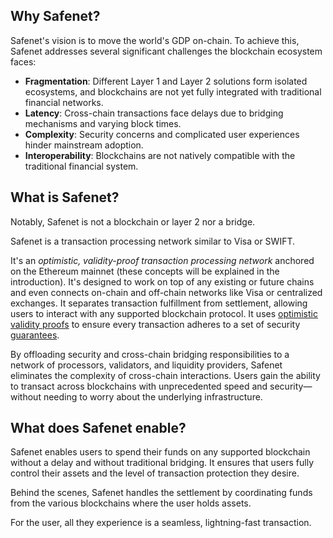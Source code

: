 ## Why Safenet?

Safenet's vision is to move the world's GDP on-chain. To achieve this, Safenet addresses several significant challenges the blockchain ecosystem faces:

* **Fragmentation**: Different Layer 1 and Layer 2 solutions form isolated ecosystems, and blockchains are not yet fully integrated with traditional financial networks.
* **Latency**: Cross-chain transactions face delays due to bridging mechanisms and varying block times.
* **Complexity**: Security concerns and complicated user experiences hinder mainstream adoption.
* **Interoperability**: Blockchains are not natively compatible with the traditional financial system. 

## What is Safenet?

Notably, Safenet is not a blockchain or layer 2 nor a bridge.

Safenet is a transaction processing network similar to Visa or SWIFT. 

It's an *optimistic, validity-proof transaction processing network* anchored on the Ethereum mainnet (these concepts will be explained in the introduction). 
It's designed to work on top of any existing or future chains and even connects on-chain and off-chain networks like Visa or centralized exchanges.
It separates transaction fulfillment from settlement, allowing users to interact with any supported blockchain protocol.
It uses [optimistic validity proofs](./optimistic-validity-proof.mdx) to ensure every transaction adheres to a set of security [guarantees](./concepts/guarantee.mdx).

By offloading security and cross-chain bridging responsibilities to a network of processors, validators, and liquidity providers, Safenet eliminates the complexity of cross-chain interactions. Users gain the ability to transact across blockchains with unprecedented speed and security—without needing to worry about the underlying infrastructure.

## What does Safenet enable?

Safenet enables users to spend their funds on any supported blockchain without a delay and without traditional bridging.
It ensures that users fully control their assets and the level of transaction protection they desire.

Behind the scenes, Safenet handles the settlement by coordinating funds from the various blockchains where the user holds assets.

For the user, all they experience is a seamless, lightning-fast transaction.